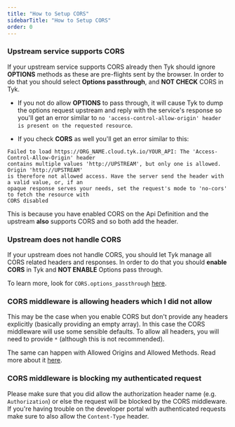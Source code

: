 ```yaml
---
title: "How to Setup CORS"
sidebarTitle: "How to Setup CORS"
order: 0
---
```


### Upstream service supports CORS
If your upstream service supports CORS already then Tyk should ignore **OPTIONS** methods as these are pre-flights sent by the browser. In order to do that you should select **Options passthrough**, and **NOT CHECK** CORS in Tyk.

- If you not do allow **OPTIONS** to pass through, it will cause Tyk to dump the options request upstream and reply with the service's response so you'll get an error similar to `no 'access-control-allow-origin' header is present on the requested resource`. 

- If you check **CORS** as well you'll get an error similar to this: 
```
Failed to load https://ORG_NAME.cloud.tyk.io/YOUR_API: The 'Access-Control-Allow-Origin' header 
contains multiple values 'http://UPSTREAM', but only one is allowed. Origin 'http://UPSTREAM' 
is therefore not allowed access. Have the server send the header with a valid value, or, if an 
opaque response serves your needs, set the request's mode to 'no-cors' to fetch the resource with
CORS disabled
```
This is because you have enabled CORS on the Api Definition and the upstream **also** supports CORS and so both add the header.


### Upstream does not handle CORS
If your upstream does not handle CORS, you should let Tyk manage all CORS related headers and responses. In order to do that you should **enable CORS** in Tyk and **NOT ENABLE** Options pass through.

To learn more, look for `CORS.options_passthrough` [here](/5.6/tyk-apis/tyk-gateway-api/api-definition-objects/cors).


### CORS middleware is allowing headers which I did not allow
This may be the case when you enable CORS but don't provide any headers explicitly (basically providing an empty array). In this case the CORS middleware will use some sensible defaults. 
To allow all headers, you will need to provide `*` (although this is not recommended).

The same can happen with Allowed Origins and Allowed Methods. Read more about it [here](/5.6/tyk-apis/tyk-gateway-api/api-definition-objects/cors).

### CORS middleware is blocking my authenticated request
Please make sure that you did allow the authorization header name (e.g. `Authorization`) or else the request will be blocked by the CORS middleware. If you're having trouble on the developer portal with authenticated requests make sure to also allow the `Content-Type` header.

